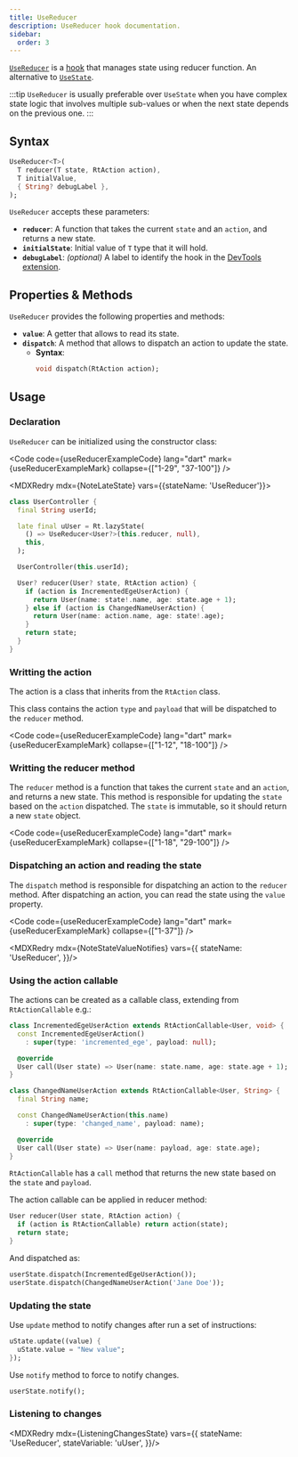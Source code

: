 ```yaml
---
title: UseReducer
description: UseReducer hook documentation.
sidebar:
  order: 3
---
```


<HT><a href="https://pub.dev/documentation/reactter/latest/reactter/UseReducer-class.html" target="_blank">`UseReducer`</a></HT> is a [hook](/reactter/core_concepts/hooks) that manages state using reducer function.
An alternative to <HT>[`UseState`](/reactter/api/hooks/use_state)</HT>.

:::tip
<HT>`UseReducer`</HT> is usually preferable over <HT>`UseState`</HT> when you have complex state logic that involves multiple sub-values or when the next state depends on the previous one.
:::

## Syntax

```dart showLineNumbers=false
UseReducer<T>(
  T reducer(T state, RtAction action),
  T initialValue,
  { String? debugLabel },
);
```

<HT>`UseReducer`</HT> accepts these parameters:

- <HM>**`reducer`**</HM>: A function that takes the current `state` and an `action`, and returns a new state.
- **`initialState`**: Initial value of <HT>`T`</HT> type that it will hold.
- **`debugLabel`**: *(optional)* A label to identify the hook in the [DevTools extension](/reactter/devtools_extension).

## Properties & Methods

<HT>`UseReducer`</HT> provides the following properties and methods:

- **`value`**: A getter that allows to read its state.
- <HM>**`dispatch`**</HM>: A method that allows to dispatch an action to update the state.
  - **Syntax**:
    ```dart
    void dispatch(RtAction action);
    ```
<StatePropertiesMethodsRef />

## Usage

### Declaration

<HT>`UseReducer`</HT> can be initialized using the constructor class:

<Code code={useReducerExampleCode} lang="dart" mark={useReducerExampleMark} collapse={["1-29", "37-100"]} />

<MDXRedry mdx={NoteLateState} vars={{stateName: 'UseReducer'}}>
  <Fragment slot="exampleCode">
```dart title="user_controller.dart" collapse={1-3, 8-19} "late" "Rt.lazyState" "UseReducer"
class UserController {
  final String userId;

  late final uUser = Rt.lazyState(
    () => UseReducer<User?>(this.reducer, null),
    this,
  );

  UserController(this.userId);

  User? reducer(User? state, RtAction action) {
    if (action is IncrementedEgeUserAction) {
      return User(name: state!.name, age: state.age + 1);
    } else if (action is ChangedNameUserAction) {
      return User(name: action.name, age: state!.age);
    }
    return state;
  }
}
```
  </Fragment>
</MDXRedry>

### Writting the action

The action is a class that inherits from the <HT>`RtAction`</HT> class.

This class contains the action `type` and `payload` that will be dispatched to the <HM>`reducer`</HM> method.

<Code code={useReducerExampleCode} lang="dart" mark={useReducerExampleMark} collapse={["1-12", "18-100"]} />

### Writting the reducer method

The <HM>`reducer`</HM> method is a function that takes the current `state` and an `action`, and returns a new state.
This method is responsible for updating the `state` based on the `action` dispatched.
The `state` is immutable, so it should return a new `state` object.

<Code code={useReducerExampleCode} lang="dart" mark={useReducerExampleMark} collapse={["1-18", "29-100"]} />

### Dispatching an action and reading the state

The <HM>`dispatch`</HM> method is responsible for dispatching an action to the <HM>`reducer`</HM> method.
After dispatching an action, you can read the state using the `value` property.

<Code code={useReducerExampleCode} lang="dart" mark={useReducerExampleMark} collapse={["1-37"]} />

<MDXRedry mdx={NoteStateValueNotifies} vars={{
  stateName: 'UseReducer',
}}/>

### Using the action callable

The actions can be created as a callable class, extending from <HT>`RtActionCallable`</HT> e.g.:

```dart "RtActionCallable" "call" "type" "payload"
class IncrementedEgeUserAction extends RtActionCallable<User, void> {
  const IncrementedEgeUserAction()
    : super(type: 'incremented_ege', payload: null);

  @override
  User call(User state) => User(name: state.name, age: state.age + 1);
}

class ChangedNameUserAction extends RtActionCallable<User, String> {
  final String name;

  const ChangedNameUserAction(this.name)
    : super(type: 'changed_name', payload: name);

  @override
  User call(User state) => User(name: payload, age: state.age);
}
```

<HT>`RtActionCallable`</HT> has a <HM>`call`</HM> method that returns the new state based on the `state` and `payload`.

The action callable can be applied in reducer method:

```dart "RtActionCallable"
User reducer(User state, RtAction action) {
  if (action is RtActionCallable) return action(state);
  return state;
}
```
And dispatched as:

```dart ".dispatch"
userState.dispatch(IncrementedEgeUserAction());
userState.dispatch(ChangedNameUserAction('Jane Doe'));
```

### Updating the state

Use <HM>`update`</HM> method to notify changes after run a set of instructions:

```dart showLineNumbers=false ".update"
uState.update((value) {
  uState.value = "New value";
});
```

Use <HM>`notify`</HM> method to force to notify changes.

```dart showLineNumbers=false ".notify"
userState.notify();
```

### Listening to changes

<MDXRedry mdx={ListeningChangesState} vars={{
  stateName: 'UseReducer',
  stateVariable: 'uUser',
}}/>